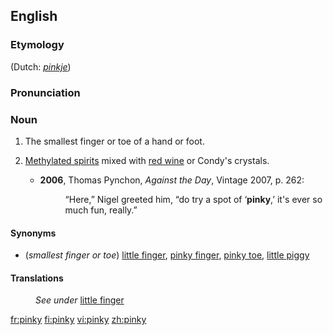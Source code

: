 ==English==
{{wikipedia}}
===Etymology===
{{suffix|pink|y}} (Dutch: ''[[pinkje]]'')

===Pronunciation===
{{IPA|/ˈpɪŋki/}}

===Noun===
{{en-noun|pinkies}}

# The smallest finger or toe of a hand or foot.
# {{context|historical|slang|Australia|uncountable}} [[methylated spirits|Methylated spirits]] mixed with [[red wine]] or Condy's crystals.
#*'''2006''', Thomas Pynchon, ''Against the Day'', Vintage 2007, p. 262:
#*:“Here,” Nigel greeted him, “do try a spot of ‘'''pinky''',’ it's ever so much fun, really.”

====Synonyms====
*(''smallest finger or toe'') [[little finger]], [[pinky finger]], [[pinky toe]], [[little piggy]]

====Translations====
:''See under'' [[little finger]]

[[fr:pinky]]
[[fi:pinky]]
[[vi:pinky]]
[[zh:pinky]]